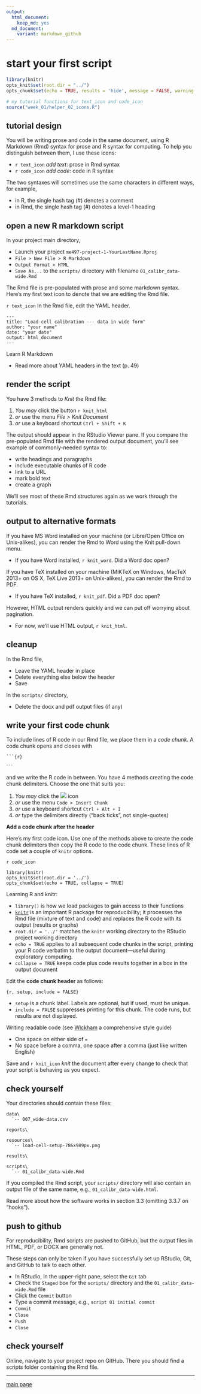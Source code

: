 ```yaml
---
output:
  html_document:
    keep_md: yes
  md_document:
    variant: markdown_github
--- 
```


# start your first script

```r
library(knitr)
opts_knit$set(root.dir = "../")
opts_chunk$set(echo = TRUE, results = 'hide', message = FALSE, warning = FALSE)
```

```r
# my tutorial functions for text_icon and code_icon
source("week_01/helper_02_icons.R")
```

## tutorial design

You will be writing prose and code in the same document, using R Markdown (Rmd) syntax for prose and R syntax for computing. To help you distinguish between them, I use these icons: 

- `r text_icon` *add text*: prose in Rmd syntax  
- `r code_icon` *add code*: code in R syntax

The two syntaxes will sometimes use the same characters in different ways, for example,

- in R, the single hash tag (#) denotes a comment
- in Rmd, the single hash tag (#) denotes a level-1 heading

## open a new R markdown script

In your project main directory,

- Launch your project `me497-project-1-YourLastName.Rproj`
- `File > New File > R Markdown`
- `Output Format > HTML`
- `Save As...` to the `scripts/` directory with filename `01_calibr_data-wide.Rmd`

The Rmd file is pre-populated with prose and some markdown syntax. Here's my first text icon to denote that we are editing the Rmd file.

`r text_icon` In the Rmd file, edit the YAML header.

    ---
    title: "Load-cell calibration --- data in wide form"
    author: "your name"
    date: "your date"
    output: html_document
    ---

Learn R Markdown 

- Read more about YAML headers in the text (p. 49)  


## render the script

You have 3 methods to *Knit* the Rmd file:

1. *You may* click the button `r knit_html`
2. *or* use the menu *File > Knit Document*
3. *or* use a keyboard shortcut `Ctrl + Shift + K`

The output should appear in the RStudio Viewer pane. If you compare the pre-populated Rmd file with the rendered output document, you'll see example of commonly-needed syntax to:

- write headings and paragraphs
- include executable chunks of R code
- link to a URL
- mark bold text
- create a graph

We'll see most of these Rmd structures again as we work through the tutorials.


## output to alternative formats

If you have MS Word installed on your machine (or Libre/Open Office on Unix-alikes), you can render the Rmd to Word using the Knit pull-down menu.

- If you have Word installed, `r knit_word`. Did a Word doc open?

If you have TeX installed on your machine (MiKTeX on Windows, MacTeX 2013+ on OS X, TeX Live 2013+ on Unix-alikes), you can render the Rmd to PDF.

- If you have TeX installed, `r knit_pdf`. Did a PDF doc open?

However, HTML output renders quickly and we can put off worrying about pagination.

- For now, we'll use HTML output, `r knit_html`.


## cleanup

In the Rmd file,

- Leave the YAML header in place
- Delete everything else below the header
- Save

In the `scripts/` directory,

- Delete the docx and pdf output files (if any)

## write your first code chunk

To include lines of R code in our Rmd file, we place them in a *code chunk*. A code chunk opens and closes with

<pre><code>```{r}

<code>```</code>
</code></pre>

and we write the R code in between. You have 4 methods creating the code chunk delimiters. Choose the one that suits you:

1. *You may* click the ![](images/insert-code.png) icon
2. *or* use the menu `Code > Insert Chunk`
3. *or* use a keyboard shortcut `Ctrl + Alt + I`
4. *or* type the delimiters directly ("back ticks", not single-quotes)


**Add a code chunk after the header** 

Here’s my first code icon. Use one of the methods above to create the code chunk delimiters then copy the R code to the code chunk. These lines of R code set a couple of `knitr` options.

`r code_icon`

    library(knitr)
    opts_knit$set(root.dir = '../')
    opts_chunk$set(echo = TRUE, collapse = TRUE)

Learning R and knitr:

- `library()` is how we load packages to gain access to their functions
- [`knitr`](http://yihui.name/knitr/) is an important R package for reproducibility; it processes the Rmd file (mixture of text and code) and replaces the R code with its output (results or graphs)
- `root.dir = '../'` matches the `knitr` working directory to the RStudio project working directory
- `echo = TRUE` applies to all subsequent code chunks in the script, printing your R code verbatim to the output document---useful during exploratory computing.
- `collapse = TRUE` keeps code plus code results together in a box in the output document 
 

Edit the **code chunk header** as follows:

    {r, setup, include = FALSE}

- `setup` is a chunk label. Labels are optional, but if used, must be unique.
- `include = FALSE` suppresses printing for this chunk. The code runs, but results  are not displayed.

Writing readable code (see [Wickham](http://adv-r.had.co.nz/Style.html) a comprehensive style guide)

- One space on either side of  `=`
- No space before a comma, one space after a comma (just like written English)

Save and `r knit_icon` *knit* the document after every change to check that your script is behaving as you expect.

## check yourself

Your directories should contain these files:

    data\
      `-- 007_wide-data.csv

    reports\

    resources\
      `-- load-cell-setup-786x989px.png

    results\

    scripts\
      `-- 01_calibr_data-wide.Rmd


If you compiled the Rmd script, your `scripts/` directory will also contain an output file of the same name, e.g., `01_calibr_data-wide.html`.

Read more about how the software works in section 3.3 (omitting 3.3.7 on "hooks"). 

## push to github

For reproducibility, Rmd scripts are pushed to GitHub, but the output files in HTML, PDF, or DOCX are generally not.

These steps can only be taken if you have successfully set up RStudio, Git, and GitHub to talk to each other.

- In RStudio, in the upper-right pane, select the `Git` tab
- Check the `Staged` box for the `scripts/` directory and the `01_calibr_data-wide.Rmd` file
- Click the `Commit` button
- Type a commit message, e.g., `script 01 initial commit`
- `Commit`
- `Close`
- `Push`
- `Close`

## check yourself

Online, navigate to your project repo on GitHub. There you should find a scripts folder containing the Rmd file.


---

[main page](../README.md)




